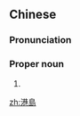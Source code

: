 {{also|港岛}}
==Chinese==
{{zh-forms|s=港岛}}

===Pronunciation===
{{zh-pron
|m=Gǎngdǎo
|c=gong2 dou2
|cat=pn
}}

===Proper noun===
{{zh-proper noun}}

# {{zh-short|香港島|Hong Kong Island}}

{{zh-cat|Hong Kong|Islands}}

[[zh:港島]]